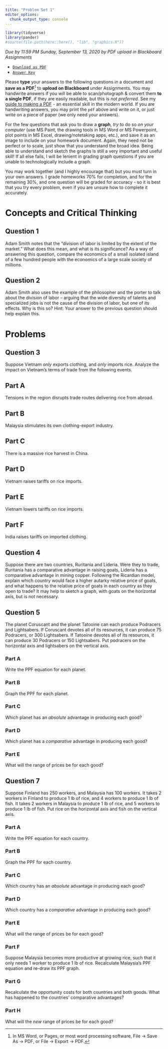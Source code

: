 ```yaml
---
title: "Problem Set 1"
editor_options: 
  chunk_output_type: console
---
```


```r
library(tidyverse)
library(pander)
#source(file.path(here::here(), "lib", "graphics.R"))
```

*Due by 11:59 PM Sunday, September 13, 2020 by PDF upload in Blackboard Assignments*

- [<i class="fas fa-file-pdf"></i> `Download as PDF`](/assignments/01-problem-set-pdf.pdf)
- [<i class="far fa-life-ring"></i> `Answer Key`](/assignments/01-problem-set-answers.pdf)

Please **type** your answers to the following questions in a document and **save as a PDF**^[In MS Word, or Pages, or most word processing software, File -> Save As -> PDF, or File -> Export -> PDF.] to **upload on Blackboard** under Assignments. You may handwrite answers if you will be able to scan/photograph & convert them **to a single PDF**, if they are easily readable, but this is *not preferred*. See my [guide to making a PDF](/reference/#how-to-make-a-pdf-for-submitting-assignments) - an essential skill in the modern world. If you are handwriting answers, you may print the `pdf` above and write on it, or just write on a piece of paper (we only need your answers). 

For the few questions that ask you to draw a **graph**, *try* to do so *on your computer* (use MS Paint, the drawing tools in MS Word or MS Powerpoint, plot points in MS Excel, drawing/notetaking apps, etc.), and save it as an image to include on your homework document. Again, they need not be perfect or to scale, just show that you understand the broad idea. Being able to understand and sketch the graphs is still a very important and useful skill! If all else fails, I will be lenient in grading graph questions if you are unable to technologically include a graph. 

You may work together (and I highly encourage that) but you must turn in your own answers. I grade homeworks 70% for completion, and for the remaining 30%, and one question will be graded for accuracy - so it is best that you try every problem, even if you are unsure how to complete it accurately.

# Concepts and Critical Thinking

## Question 1

Adam Smith notes that the “division of labor is limited by the extent of the market.” What does this mean, and what is its significance? As a way of answering this question, compare the economics of a small isolated island of a few hundred people with the economics of a large scale society of millions.

## Question 2

Adam Smith also uses the example of the philosopher and the porter to talk about the division of labor – arguing that the wide diversity of talents and specialized jobs is not the cause of the division of labor, but one of its effects. Why is this so? Hint: Your answer to the previous question should help explain this.

# Problems

## Question 3

Suppose Vietnam *only* exports clothing, and *only* imports rice. Analyze the impact on Vietnam's terms of trade from the following events.

## Part A

Tensions in the region disrupts trade routes delivering rice from abroad.

## Part B

Malaysia stimulates its own clothing-export industry.

## Part C

There is a massive rice harvest in China.

## Part D

Vietnam raises tariffs on rice imports.

## Part E

Vietnam lowers tariffs on rice imports.

## Part F

India raises tariffs on imported clothing.

## Question 4

Suppose there are two countries, Ruritania and Lideria. Were they to trade, Ruritania has a comparative advantage in raising goats, Lideria has a comparative advantage in mining copper. Following the Ricardian model, explain which country would face a higher autarky relative price of goats, and what happens to the relative price of goats in each country as they open to trade? It may help to sketch a graph, with goats on the horizontal axis, but is not necessary.

## Question 5

The planet Coruscant and the planet Tatooine can each produce Podracers and Lightsabers. If Coruscant devotes all of its resources, it can produce 75 Podracers, or 300 Lightsabers. If Tatooine devotes all of its resources, it can produce 30 Podracers or 150 Lightsabers. Put podracers on the horizontal axis and lightsabers on the vertical axis.

### Part A

Write the PPF equation for each planet.

### Part B

Graph the PPF for each planet.

### Part C

Which planet has an *absolute* advantage in producing each good?

### Part D

Which planet has a *comparative* advantage in producing each good?

### Part E

What will the range of prices be for each good?

## Question 7

Suppose Finland has 250 workers, and Malaysia has 100 workers. It takes 2 workers in Finland to produce 1 lb of rice, and 4 workers to produce 1 lb of fish. It takes 2 workers in Malaysia to produce 1 lb of rice, and 5 workers to produce 1 lb of fish. Put rice on the horizontal axis and fish on the vertical axis.

### Part A

Write the PPF equation for each country.

### Part B

Graph the PPF for each country.

### Part C

Which country has an *absolute* advantage in producing each good?

### Part D

Which country has a *comparative* advantage in producing each good?

### Part E

What will the range of prices be for each good?

### Part F

Suppose Malaysia becomes more productive at growing rice, such that it only needs 1 worker to produce 1 lb of rice. Recalculate Malaysia’s PPF equation and re-draw its PPF graph.

### Part G

Recalculate the opportunity costs for both countries and both goods. What has happened to the countries’ comparative advantages?

### Part H

What will the *new* range of prices be for each good?

